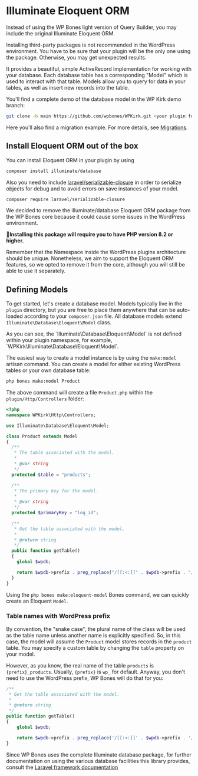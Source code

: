 
# Illuminate Eloquent ORM

Instead of using the WP Bones light version of Query Builder, you may include the original Illuminate Eloquent ORM.

<Callout type="info">
Installing third-party packages is not recommended in the WordPress environment. You have to be sure that your plugin will be the only one using the package. Otherwise, you may get unexpected results.
</Callout>

It provides a beautiful, simple ActiveRecord implementation for working with your database. Each database table has a corresponding "Model" which is used to interact with that table. Models allow you to query for data in your tables, as well as insert new records into the table.

You'll find a complete demo of the database model in the WP Kirk demo branch:

```sh copy
git clone -b main https://github.com/wpbones/WPKirk.git <your plugin folder>
```

Here you'll also find a migration example. For more details, see [Migrations](migrations).

## Install Eloquent ORM out of the box

You can install Eloquent ORM in your plugin by using

```sh copy
composer install illuminate/database
```
Also you need to include [laravel/serializable-closure](https://github.com/laravel/serializable-closure) in order to serialize objects for debug and to avoid errors on save instances of your model.
```sh copy
composer require laravel/serializable-closure
```

<Callout type="info">
We decided to remove the illuminate/database Eloquent ORM package from the WP Bones core because it could cause some issues in the WordPress environment.

🚦**Installing this package will require you to have PHP version 8.2 or higher.**

Remember that the Namespace inside the WordPress plugins architecture should be unique. Nonetheless, we aim to support the Eloquent ORM features, so we opted to remove it from the core, although you will still be able to use it separately.
</Callout>

## Defining Models

To get started, let's create a database model. Models typically live in the `plugin` directory, but you are free to place them anywhere that can be auto-loaded according to your `composer.json` file. All database models extend `Illuminate\Database\Eloquent\Model` class.

<Callout>
As you can see, the `Illuminate\Database\Eloquent\Model` is not defined within your plugin namespace, for example, `WPKirk\Illuminate\Database\Eloquent\Model`.
</Callout>

The easiest way to create a model instance is by using the `make:model` artisan command. You can create a model for either existing WordPress tables or your own database table:

```sh copy
php bones make:model Product
```

The above command will create a file `Product.php` within the `plugin/Http/Controllers` folder:

```php copy
<?php
namespace WPKirk\Http\Controllers;

use Illuminate\Database\Eloquent\Model;

class Product extends Model
{
  /**
   * The table associated with the model.
   *
   * @var string
   */
  protected $table = "products";

  /**
   * The primary key for the model.
   *
   * @var string
   */
  protected $primaryKey = "log_id";

  /**
   * Get the table associated with the model.
   *
   * @return string
   */
  public function getTable()
  {
    global $wpdb;

    return $wpdb->prefix . preg_replace("/[[:<:]]" . $wpdb->prefix . "/", "", parent::getTable(), 1);
  }
}
```

Using the `php bones make:eloquent-model` Bones command, we can quickly create an Eloquent `Model`.

### Table names with WordPress prefix

By convention, the "snake case", the plural name of the class will be used as the table name unless another name is explicitly specified. So, in this case, the model will assume the `Product` model stores records in the `product` table. You may specify a custom table by changing the `table` property on your model.

However, as you know, the real name of the table `products` is `{prefix}_products`. Usually, `{prefix}` is `wp_` for default. Anyway, you don't need to use the WordPress prefix, WP Bones will do that for you:

```php copy
/**
 * Get the table associated with the model.
 *
 * @return string
 */
public function getTable()
{
    global $wpdb;

    return $wpdb->prefix . preg_replace('/[[:<:]]' . $wpdb->prefix . '/', '', parent::getTable(), 1);
}
```

Since WP Bones uses the complete Illuminate database package, for further documentation on using the various database facilities this library provides, consult the [Laravel framework documentation](https://laravel.com/docs/10.x/eloquent)
